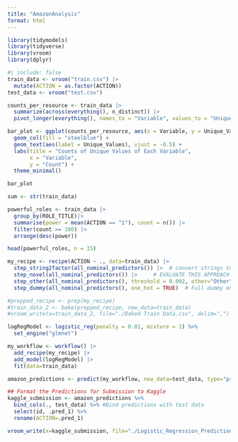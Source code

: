 ```yaml
---
title: "AmazonAnalysis"
format: html
---
```


```r
library(tidymodels)
library(tidyverse)
library(vroom)
library(dplyr)
```
```r
#| include: false
train_data <- vroom("train.csv") |>
  mutate(ACTION = as.factor(ACTION))
test_data <- vroom("test.csv")
```

```r
counts_per_resource <- train_data |>
  summarize(across(everything(), n_distinct)) |>
  pivot_longer(everything(), names_to = "Variable", values_to = "Unique_Values")
```


```r
bar_plot <- ggplot(counts_per_resource, aes(x = Variable, y = Unique_Values)) +
  geom_col(fill = "steelblue") +
  geom_text(aes(label = Unique_Values), vjust = -0.5) +
  labs(title = "Counts of Unique Values of Each Variable",
       x = "Variable",
       y = "Count") +
  theme_minimal()

bar_plot
```
```r
sum <- str(train_data)
```

```r
powerful_roles <- train_data |>
  group_by(ROLE_TITLE)|>
  summarise(power = mean(ACTION == "1"), count = n()) |>
  filter(count >= 100) |>
  arrange(desc(power))

head(powerful_roles, n = 15)
```

```r
my_recipe <- recipe(ACTION ~ ., data=train_data) |>
  step_string2factor(all_nominal_predictors()) |>  # convert strings to factors
  step_novel(all_nominal_predictors()) |>     # EVALUATE THIS APPROACH LATER!!!
  step_other(all_nominal_predictors(), threshold = 0.002, other="Other") |> #Look at setting this back to threshold = 0.001
  step_dummy(all_nominal_predictors(), one_hot = TRUE)  # Full dummy encoding

#prepped_recipe <- prep(my_recipe)
#train_data_2 <- bake(prepped_recipe, new_data=train_data)
#vroom_write(x=train_data_2, file="./Baked Train Data.csv", delim=",")
```

```r
logRegModel <- logistic_reg(penalty = 0.01, mixture = 1) %>%
  set_engine("glmnet")

my_workflow <- workflow() |>
  add_recipe(my_recipe) |>
  add_model(logRegModel) |>
  fit(data=train_data)

amazon_predictions <- predict(my_workflow, new_data=test_data, type="prob")
```
```r
## Format the Predictions for Submission to Kaggle
kaggle_submission <- amazon_predictions %>%
  bind_cols(., test_data) %>% #Bind predictions with test data
  select(id, .pred_1) %>%
  rename(ACTION=.pred_1) 

vroom_write(x=kaggle_submission, file="./Logistic_Regression_Predictions.csv", delim=",")
```
